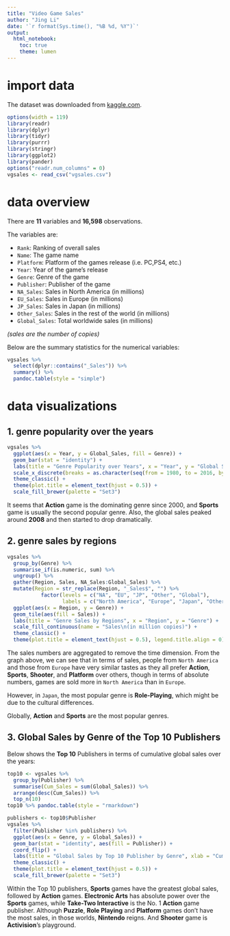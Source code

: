 ```yaml
---
title: "Video Game Sales"
author: "Jing Li"
date: '`r format(Sys.time(), "%B %d, %Y")`'
output:
  html_notebook:
    toc: true
    theme: lumen
---
```


# import data

The dataset was downloaded from [kaggle.com](https://www.kaggle.com/gregorut/videogamesales). 

```r
options(width = 119)
library(readr)
library(dplyr)
library(tidyr)
library(purrr)
library(stringr)
library(ggplot2)
library(pander)
options("readr.num_columns" = 0)
vgsales <- read_csv("vgsales.csv")
```

# data overview

There are __11__ variables and __16,598__ observations.

The variables are:

* `Rank`: Ranking of overall sales
* `Name`: The game name
* `Platform`: Platform of the games release (i.e. PC,PS4, etc.)
* `Year`: Year of the game's release
* `Genre`: Genre of the game
* `Publisher`: Publisher of the game
* `NA_Sales`: Sales in North America (in millions)
* `EU_Sales`: Sales in Europe (in millions)
* `JP_Sales`: Sales in Japan (in millions)
* `Other_Sales`: Sales in the rest of the world (in millions)
* `Global_Sales`: Total worldwide sales (in millions)

_(sales are the number of copies)_

Below are the summary statistics for the numerical variables:

```r
vgsales %>% 
  select(dplyr::contains("_Sales")) %>% 
  summary() %>% 
  pandoc.table(style = "simple")
```

# data visualizations

## 1. genre popularity over the years
```r
vgsales %>% 
  ggplot(aes(x = Year, y = Global_Sales, fill = Genre)) +
  geom_bar(stat = "identity") +
  labs(title = "Genre Popularity over Years", x = "Year", y = "Global Sales (in milion copies)") +
  scale_x_discrete(breaks = as.character(seq(from = 1980, to = 2016, by = 4))) +
  theme_classic() +
  theme(plot.title = element_text(hjust = 0.5)) +
  scale_fill_brewer(palette = "Set3")
```

It seems that __Action__ game is the dominating genre since 2000, and __Sports__ game is usually the second popular genre.
Also, the global sales peaked around __2008__ and then started to drop dramatically. 

## 2. genre sales by regions

```r
vgsales %>% 
  group_by(Genre) %>% 
  summarise_if(is.numeric, sum) %>% 
  ungroup() %>% 
  gather(Region, Sales, NA_Sales:Global_Sales) %>% 
  mutate(Region = str_replace(Region, "_Sales$", "") %>% 
           factor(levels = c("NA", "EU", "JP", "Other", "Global"),
                  labels = c("North America", "Europe", "Japan", "Other", "Global"))) %>% 
  ggplot(aes(x = Region, y = Genre)) +
  geom_tile(aes(fill = Sales)) +
  labs(title = "Genre Sales by Regions", x = "Region", y = "Genre") +
  scale_fill_continuous(name = "Sales\n(in million copies)") +
  theme_classic() +
  theme(plot.title = element_text(hjust = 0.5), legend.title.align = 0)
```

The sales numbers are aggregated to remove the time dimension. From the graph above, we can see that in terms of sales, people from `North America` and those from `Europe` have very similar tastes as they all prefer __Action__, __Sports__, __Shooter__, and 
__Platform__ over others, though in terms of absolute numbers, games are sold more in `North America` than in `Europe`. 

However, in `Japan`, the most popular genre is __Role-Playing__, which might be due to the cultural differences.

Globally, __Action__ and __Sports__ are the most popular genres.

## 3. Global Sales by Genre of the Top 10 Publishers

Below shows the __Top 10__ Publishers in terms of cumulative global sales over the years:
```r
top10 <- vgsales %>% 
  group_by(Publisher) %>% 
  summarise(Cum_Sales = sum(Global_Sales)) %>% 
  arrange(desc(Cum_Sales)) %>% 
  top_n(10)
top10 %>% pandoc.table(style = "rmarkdown")
```

```r
publishers <- top10$Publisher
vgsales %>% 
  filter(Publisher %in% publishers) %>% 
  ggplot(aes(x = Genre, y = Global_Sales)) +
  geom_bar(stat = "identity", aes(fill = Publisher)) +
  coord_flip() +
  labs(title = "Global Sales by Top 10 Publisher by Genre", xlab = "Cumulative Global Sales") +
  theme_classic() +
  theme(plot.title = element_text(hjust = 0.5)) +
  scale_fill_brewer(palette = "Set3")
```

Within the Top 10 publishers, __Sports__ games have the greatest global sales, followed by __Action__ games. 
__Electronic Arts__ has absolute power over the __Sports__ games, while __Take-Two Interactive__ is the No. 1 __Action__
game publisher. Although __Puzzle__, __Role Playing__ and __Platform__ games don't have the most sales, in those worlds, 
__Nintendo__ reigns. And __Shooter__ game is __Activision__'s playground.
